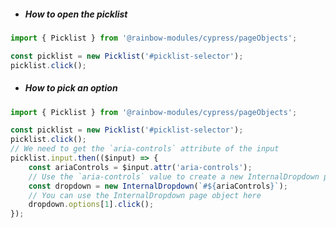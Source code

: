 -   ##### How to open the picklist

```js
import { Picklist } from '@rainbow-modules/cypress/pageObjects';

const picklist = new Picklist('#picklist-selector');
picklist.click();
```

-   ##### How to pick an option

```js
import { Picklist } from '@rainbow-modules/cypress/pageObjects';

const picklist = new Picklist('#picklist-selector');
picklist.click();
// We need to get the `aria-controls` attribute of the input
picklist.input.then(($input) => {
    const ariaControls = $input.attr('aria-controls');
    // Use the `aria-controls` value to create a new InternalDropdown page object
    const dropdown = new InternalDropdown(`#${ariaControls}`);
    // You can use the InternalDropdown page object here
    dropdown.options[1].click();
});
```
